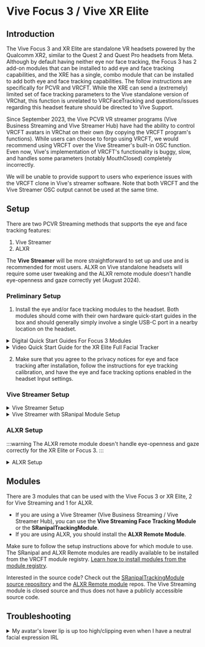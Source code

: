 
# Vive Focus 3 / Vive XR Elite

## Introduction

The Vive Focus 3 and XR Elite are standalone VR headsets powered by the Qualcomm XR2, similar to the Quest 2 and Quest Pro headsets from Meta.
Although by default having neither eye nor face tracking, the Focus 3 has 2 add-on modules that can be installed to add eye and face tracking capabilities,
and the XRE has a single, combo module that can be installed to add both eye and face tracking capabilities.
The follow instructions are specifically for PCVR and VRCFT. 
While the XRE can send a (extremely) limited set of face tracking parameters to the Vive standalone version of VRChat, this function is unrelated to VRCFaceTracking and questions/issues regarding this headset feature should be directed to Vive Support. 

Since September 2023, the Vive PCVR VR streamer programs (Vive Business Streaming and Vive Streamer Hub) have had the ability to control VRCFT avatars in VRChat on their own (by copying the VRCFT program's functions).
While users can choose to forgo using VRCFT, we would recommend using VRCFT over the Vive Streamer's built-in OSC function.
Even now, Vive's implementation of VRCFT's functionality is buggy, slow, and handles some parameters (notably MouthClosed) completely incorrectly. 

We will be unable to provide support to users who experience issues with the VRCFT clone in Vive's streamer software. 
Note that both VRCFT and the Vive Streamer OSC output cannot be used at the same time. 

## Setup

There are two PCVR Streaming methods that supports the eye and face tracking features:

1. Vive Streamer
2. ALXR

The **Vive Streamer** will be more straightforward to set up and use and is recommended for most users. 
ALXR on Vive standalone headsets will require some user tweaking and the ALXR remote module doesn't handle eye-openness and gaze correctly yet (August 2024). 

### Preliminary Setup

1. Install the eye and/or face tracking modules to the headset. Both modules should come with their own hardware quick-start guides in the box and should generally simply involve a single USB-C port in a nearby location on the headset.

<details>
  <summary>Digital Quick Start Guides For Focus 3 Modules</summary>
  <div>
    <div>
      <ol>
        <li><a href="https://dl.vive.com/QSG/Accessory/VIVE_Focus_3_Eye_Tracker_QSG.pdf" target="_blank">Face Tracker Quick Start Guide</a></li>
        <li><a href="https://dl.vive.com/QSG/Accessory/VIVE_Focus_3_Eye_Tracker_QSG.pdf" target="_blank">Eye Tracker Quick Start Guide</a></li>
      </ol>
    </div>
  </div>
</details>

<details>
  <summary>Video Quick Start Guide for the XR Elite Full Facial Tracker</summary>
    <div class="row" style={{display: 'flex',  justifyContent:'center', alignItems:'center'}}>
        <ReactPlayer controls url='https://www.youtube.com/watch?v=BaiuNRrOVQQ'/>
    </div>
</details>

2. Make sure that you agree to the privacy notices for eye and face tracking after installation, follow the instructions for eye tracking calibration, and have the eye and face tracking options enabled in the headset Input settings. 

<!-- 3. Install VIVE Console onto your computer. We need this for the latest version (**1.3.6.8+**) of [SRanipal](./sranipal.mdx#installing-via-vive-console) 

:::info
For eye expressions (blinking) to work correctly in SRanipal over Vive Streamer streaming, [you **must** use SRanipal version greater than 1.3.6.8](https://forum.htc.com/topic/14087-vbs-pc-vr-how-to-use-facial-tracking-on-focus3/). 
Lower face expressions will still mostly work with older versions of SRanipal. 
::: -->

### Vive Streamer Setup

<details>
  <summary>Vive Streamer Setup</summary>

:::info
As of August 2, 2024, you should opt into the BETA version of the Vive Streaming Hub. The live version at the time of writing has various issues related to eye/face tracking. Make sure to check for updates and update both Vive Hub and the Vive Streamer app on the headset to the beta versions after enabling the Beta toggle.

<div style={{
    width: '80%',
    height: 'auto',
    margin: 'auto',
    display: 'block'
}}>
<img src={require("../img/vive/rr/streamer_beta.png").default} alt="Vive Streamer Beta option" />
</div>
:::

1. Install VIVE Business Streaming or VIVE (Streaming) Hub onto your computer. They are functionally identical, but the typical cases are VBS for the Focus 3 and Vive Hub for the XR Elite. You can use them interchangably. 
2. Update the streaming app to the latest version on the Focus 3 or XR Elite by plugging the headset into the computer then clicking the Update button in the VIVE Streaming application for "Headset software version" (Settings - About - Vive Streaming).
   - Focus 3: you will need to unplug the eye tracking module to use the USB-C port on the side of the headset
   - XR Elite: you can use the USB-C port on the top of the battery cradle or the dangling USB-C port if using the XRE without the battery

  <div style={{
    width: '75%',
    height: 'auto',
    margin: 'auto',
    display: 'block'
  }}>
    <img src={require("../img/vive/rr/streamer_update.png").default} alt="Headset software version Update button" />
  </div>

<!-- 3. Disable the OSC output from the Vive Streamer. The OSC settings may be accesible from the Streamer application itself in a future update and should be disabled there if the settings exist. 
   - Navigate to `C:\ProgramData\HTC\ViveSoftware\ViveRR\RRServer` and open up the `serverSetting.setting` file in your favorite text editor.
   - Scroll to the bottom of the file and set the `VOF` key to "**false**".
   - Alternatively/additionally, you can set the "Send to VRC" port (VRCSP) and the "Receive from VRC" port (VRCRP) to values *other* than the defaults of 9000 and 9001. 

<div style={{
    width: '50%',
    height: 'auto',
    margin: 'auto',
    display: 'block'
  }}> 
    <img src={require("../img/vive/rr/streamer_settings.png").default} alt="Vive Streamer software settings" />
</div> -->

3. Make sure that the "Eye and facial tracking data" toggle under "Stream avatar data to VRChat via OSC" is **enabled**. It is in the Input tab of the VIVE Streaming Settings of the Vive Hub application. 

<div style={{
    width: '75%',
    height: 'auto',
    margin: 'auto',
    display: 'block'
  }}> 
    <img src={require("../img/vive/rr/streamer_osc_toggle.png").default} alt="Vive Streaming Eye and Face tracking toggle" />
</div>

4. Download and install the **[Vive Streaming Face Tracking Module](https://github.com/ViveSoftware/ViveStreamingFaceTrackingModule)** from Vive. 
   - Use the "Install Module from Zip" button in the VRCFT Module Registry page. 

</details>


<details>
  <summary>Vive Streamer with SRanipal Module Setup</summary>

  SRanipal was the original ET/FT method that was available for the Focus 3 headset, and still works for both the Focus 3 and XR Elite.
  It offers no tangible benefit over the Vive Streaming Face Tracking module, and involves more setup and software. 
  However, it is still better than the built-in output from the Vive Hub software itself...

  0. Follow the ["Vive Streamer Setup" instructions](#vive-streamer-setup) up until installing the Vive Streaming Face Tracking Module.
  1. Install VIVE Console onto your computer. We need this for the latest version (**1.3.6.8+**) of [SRanipal](./sranipal.mdx#installing-via-vive-console). 
     - The easiest way is to search for "VIVE Console" in Steam store, and install it through Steam. 
     - Run Vive Console once to let it complete whatever it needs to install
  2. Disable the OSC output from the Vive Streamer by unchecking "Eye and facial tracking data" under "Stream avatar data to VRChat via OSC" in the Input tab of the VIVE Streaming Settings of the Vive Hub application. 
     - Alternatively, you can do this manually by opening `C:\ProgramData\HTC\ViveSoftware\ViveRR\RRServer\serverSetting.setting` and setting the `VOF` key to "**false**".

<div style={{
    width: '75%',
    height: 'auto',
    margin: 'auto',
    display: 'block'
  }}> 
    <img src={require("../img/vive/rr/streamer_osc_toggle.png").default} alt="Vive Streaming Eye and Face tracking toggle" />
</div>

  3. Install the **SRanipalTrackingModule** module from the VRCFaceTracking module repository. This should open a UAC prompt asking for permission to start the SRanipal runtime (sr_runtime). Make sure to allow it to run. 

  :::warning
  If you do not disable the Streamer's output, it can interfere with VRCFT's ability to bind to the port to get messages from VRC, or it will double-send messages to VRC causing a "stuttering" effect. 
  :::

</details>


### ALXR Setup

:::warning
The ALXR remote module doesn't handle eye-openness and gaze correctly for the XR Elite or Focus 3.
:::

<details>
  <summary>ALXR Setup</summary>

1. Download and install the latest ALXR client *and server* from the [ALXR-nightly](https://github.com/korejan/ALXR-nightly/releases) repository.
If this is your first time using ALXR, follow the [Usage guide](https://github.com/korejan/ALVR/wiki/ALXR-Client#usage) and [Android-specific client install instructions](https://github.com/korejan/ALVR/wiki/ALXR-Client#android-all-flavors---questpicogenericetc)
2. Install the **ALXR Remote** module from the VRCFaceTracking module repository.
3. Open the `ALXRModuleConfig.json` found in the installed module directory.
   - You may need to navigate to `C:\Users\[username]\AppData\Local\Packages\96ba052f-0948-44d8-86c4-a0212e4ae047_d7rcq4vxghz0r\LocalCache\Roaming\VRCFaceTracking\` to find the module directory and config json.
   - [Learn more about the ALXR module configuration options](https://github.com/korejan/VRCFT-ALXR-Modules#module-settings)
4. In `ALXRModuleConfig.json`, in the "RemoteConfig" section set "ClientIpAddress" to the headset IP. This can be found in the ALVR server dashboard.
   - You will need to restart VRCFT to reinitialize the ALXR Remote Module with the updated configuration.

</details>

## Modules

There are 3 modules that can be used with the Vive Focus 3 or XR Elite, 2 for Vive Streaming and 1 for ALXR. 

- If you are using a Vive Streamer (Vive Business Streaming / Vive Streamer Hub), you can use the **Vive Streaming Face Tracking Module** or the **SRanipalTrackingModule**.
- If you are using ALXR, you should install the **ALXR Remote Module**. 

Make sure to follow the setup instructions above for which module to use. 
The SRanipal and ALXR Remote modules are readily available to be installed from the VRCFT module registry.
[Learn how to install modules from the module registry](../../intro/getting-started.mdx#installing-the-vrcfacetracking-module).

Interested in the source code? Check out the [SRanipalTrackingModule source repository](https://github.com/VRCFaceTracking/SRanipalTrackingModule) and the [ALXR Remote module](https://github.com/korejan/VRCFT-ALXR-Modules) repos. 
The Vive Streaming module is closed source and thus does not have a publicly accessible source code. 


## Troubleshooting

<details>
  <summary>My avatar's lower lip is up too high/clipping even when I have a neutral facial expression IRL</summary>
  <TroubleShootTable
  cause="You're using the Vive Streamer's built in output">

  Follow the instructions on this page to use VRCFT instead. 
  The mouth clipping issue is only caused by the Vive Streamer Hub's direct output to VRChat, so if you see it, either you did not setup VRCFT and your chosen module <i>correctly</i>, or you did not set up VRCFT at all. 

  </TroubleShootTable>
</details>